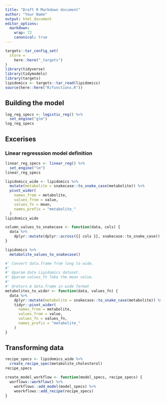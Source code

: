 ```yaml
---
title: "Draft R Markdown document"
author: "Your Name"
output: html_document
editor_options:
  markdown:
    wrap: 72
    canonical: true
---
```


```r
targets::tar_config_set(
  store =
    here::here("_targets")
)
library(tidyverse)
library(tidymodels)
library(targets)
lipidomics <- targets::tar_read(lipidomics)
source(here::here("R/functions.R"))
```

## Building the model

```r
log_reg_specs <- logistic_reg() %>%
  set_engine("glm")
log_reg_specs
```

## Excerises

### Linear regresssion model definition

```r
linear_reg_specs <- linear_reg() %>%
  set_engine("lm")
linear_reg_specs
```

```r
lipidomics_wide <- lipidomics %>%
  mutate(metabolite = snakecase::to_snake_case(metabolite)) %>%
  pivot_wider(
    names_from = metabolite,
    values_from = value,
    values_fn = mean,
    names_prefix = "metabolite_"
  )
lipidomics_wide
```

```r
column_values_to_snakecase <- function(data, cols) {
  data %>%
    dplyr::mutate(dplyr::across({{ cols }}, snakecase::to_snake_case))
}

lipidomics %>%
  metabolite_values_to_snakecase()
```

```r

#' Convert data.frame from long to wide.
#'
#' @param data Lipidomics dataset.
#' @param values_fn Take the mean value.
#'
#' @return A data.frame in wide format
metabolites_to_wider <- function(data, values_fn) {
  data %>%
    dplyr::mutate(metabolite = snakecase::to_snake_case(metabolite)) %>%
    tidyr::pivot_wider(
      names_from = metabolite,
      values_from = value,
      values_fn = values_fn,
      names_prefix = "metabolite_"
    )
}
```

## Transforming data

```r
recipe_specs <- lipidomics_wide %>%
  create_recipe_spec(metabolite_cholesterol)
recipe_specs
```

```r

create_model_workflow <- function(model_specs, recipe_specs) {
  worflows::workflow() %>%
    workflows::add_model(model_specs) %>%
    woorkflows::add_recipe(recipe_specs)
}
```
